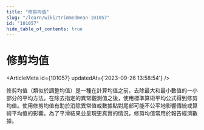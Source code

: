```yaml
---
title: "修剪均值"
slug: "/learn/wiki/trimmedmean-101057"
id: "101057"
hide_table_of_contents: true
---
```



# 修剪均值

<ArticleMeta id={101057} updatedAt={'2023-09-26 13:58:54'} />
<div className='border-solid border-b border-t-0 my-4 border-[var(--ifm-color-gray-300)]' />

修剪均值（類似於調整均值）是一種在計算均值之前，去除最大和最小數值的一小部分的平均方法。在除去指定的異常觀測值之後，使用標準算術平均公式得到修剪均值。使用修剪均值有助於消除異常值或數據點對尾部可能不公平地影響傳統或算術平均值的影響。為了平滑結果並呈現更真實的情況，修剪均值常用於報告經濟數據。
